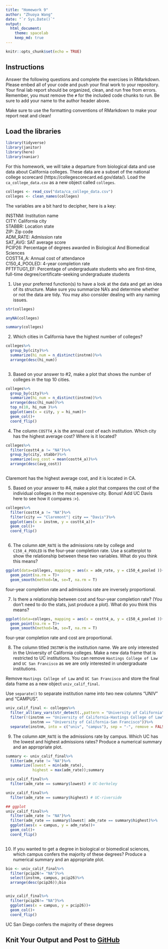 ```yaml
---
title: "Homework 9"
author: "Zhuoya Wang"
date: "`r Sys.Date()`"
output:
  html_document: 
    theme: spacelab
    keep_md: true
---
```


```r
knitr::opts_chunk$set(echo = TRUE)
```

## Instructions
Answer the following questions and complete the exercises in RMarkdown. Please embed all of your code and push your final work to your repository. Your final lab report should be organized, clean, and run free from errors. Remember, you must remove the `#` for the included code chunks to run. Be sure to add your name to the author header above.  

Make sure to use the formatting conventions of RMarkdown to make your report neat and clean!  

## Load the libraries
```r
library(tidyverse)
library(janitor)
library(here)
library(naniar)
``` 

For this homework, we will take a departure from biological data and use data about California colleges. These data are a subset of the national college scorecard (https://collegescorecard.ed.gov/data/). Load the `ca_college_data.csv` as a new object called `colleges`.
```r
colleges <- read_csv("data/ca_college_data.csv")
colleges <- clean_names(colleges)
```

The variables are a bit hard to decipher, here is a key:  

INSTNM: Institution name  
CITY: California city  
STABBR: Location state  
ZIP: Zip code  
ADM_RATE: Admission rate  
SAT_AVG: SAT average score  
PCIP26: Percentage of degrees awarded in Biological And Biomedical Sciences  
COSTT4_A: Annual cost of attendance  
C150_4_POOLED: 4-year completion rate  
PFTFTUG1_EF: Percentage of undergraduate students who are first-time, full-time degree/certificate-seeking undergraduate students  

1. Use your preferred function(s) to have a look at the data and get an idea of its structure. Make sure you summarize NA's and determine whether or not the data are tidy. You may also consider dealing with any naming issues.

```r
str(colleges)

anyNA(colleges)

summary(colleges)
```


2. Which cities in California have the highest number of colleges?
```r
colleges%>%
  group_by(city)%>%
  summarize(hi_num = n_distinct(instnm))%>%
  arrange(desc(hi_num))
  
```


3. Based on your answer to #2, make a plot that shows the number of colleges in the top 10 cities.

```r
colleges%>%
  group_by(city)%>%
  summarize(hi_num = n_distinct(instnm))%>%
  arrange(desc(hi_num))%>%
  top_n(10, hi_num )%>%
  ggplot(aes(x = city, y = hi_num))+
  geom_col()+
  coord_flip()
```


4. The column `COSTT4_A` is the annual cost of each institution. Which city has the highest average cost? Where is it located?
```r
colleges%>%
  filter(costt4_a != "NA")%>%
  group_by(city, stabbr)%>%
  summarize(avg_cost = mean(costt4_a))%>%
  arrange(desc(avg_cost))
  
```

Claremont has the highest average cost, and it is located in CA.

5. Based on your answer to #4, make a plot that compares the cost of the individual colleges in the most expensive city. Bonus! Add UC Davis here to see how it compares :>).
```r
colleges%>%
  filter(costt4_a != "NA")%>%
  filter(city == "Claremont"| city == "Davis")%>%
  ggplot(aes(x = instnm, y = costt4_a))+
  geom_col()+
  coord_flip()
  
```


6. The column `ADM_RATE` is the admissions rate by college and `C150_4_POOLED` is the four-year completion rate. Use a scatterplot to show the relationship between these two variables. What do you think this means?
```r
ggplot(data=colleges, mapping = aes(x = adm_rate, y = c150_4_pooled ))+
  geom_point(na.rm = T)+
  geom_smooth(method=lm, se=T, na.rm = T)
```
four-year completion rate and admissions rate are inversely proportional.



7. Is there a relationship between cost and four-year completion rate? (You don't need to do the stats, just produce a plot). What do you think this means?
```r
ggplot(data=colleges, mapping = aes(x = costt4_a, y = c150_4_pooled ))+
  geom_point(na.rm = T)+
  geom_smooth(method=lm, se=T, na.rm = T)
```

four-year completion rate and cost are proportional. 

8. The column titled `INSTNM` is the institution name. We are only interested in the University of California colleges. Make a new data frame that is restricted to UC institutions. You can remove `Hastings College of Law` and `UC San Francisco` as we are only interested in undergraduate institutions.

Remove `Hastings College of Law` and `UC San Francisco` and store the final data frame as a new object `univ_calif_final`.

Use `separate()` to separate institution name into two new columns "UNIV" and "CAMPUS".
```r
univ_calif_final <- colleges%>%
  filter_all(any_vars(str_detect(.,pattern = "University of California")))%>%
  filter(!(instnm == "University of California-Hastings College of Law" |
           instnm == "University of California-San Francisco"))%>%
  separate(instnm, into = c("univ", "campus"), sep = "-", remove = FALSE)

```

9. The column `ADM_RATE` is the admissions rate by campus. Which UC has the lowest and highest admissions rates? Produce a numerical summary and an appropriate plot.
```r
summary <- univ_calif_final%>%
  filter(adm_rate != "NA")%>%
  summarize(lowest = min(adm_rate),
            highest = max(adm_rate));summary

univ_calif_final%>%
  filter(adm_rate == summary$lowest) # UC-berkeley

univ_calif_final%>%
  filter(adm_rate == summary$highest) # UC-riverside

```

```r
## ggplot
univ_calif_final%>%
  filter(adm_rate != "NA")%>%
  filter(adm_rate == summary$lowest| adm_rate == summary$highest)%>%
  ggplot(aes(x = campus, y = adm_rate))+
  geom_col()+
  coord_flip()
  
```



10. If you wanted to get a degree in biological or biomedical sciences, which campus confers the majority of these degrees? Produce a numerical summary and an appropriate plot.
```r
bio <- univ_calif_final%>%
  filter(pcip26!= "NA")%>%
  select(instnm, campus, pcip26)%>%
  arrange(desc(pcip26));bio



```



```r
univ_calif_final%>%
  filter(pcip26!= "NA")%>%
  ggplot(aes(x = campus, y = pcip26))+
  geom_col()+
  coord_flip()
```

UC San Diego confers the majority of these degrees


## Knit Your Output and Post to [GitHub](https://github.com/FRS417-DataScienceBiologists)